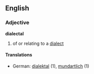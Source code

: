 ==English==
===Adjective===
'''dialectal'''
# of or relating to a [[dialect]]
====Translations====
*German: [[dialektal]] (1), [[mundartlich]] (1)